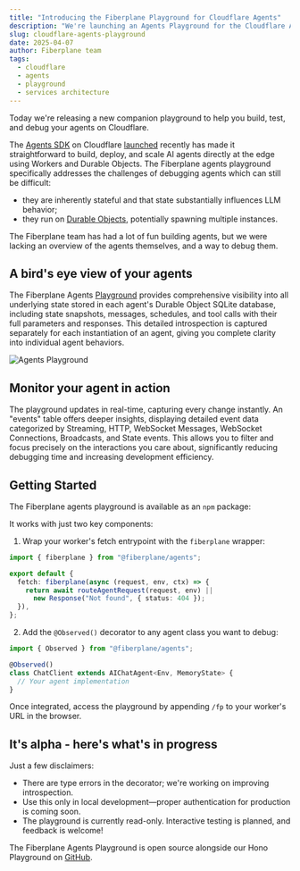 ```yaml
---
title: "Introducing the Fiberplane Playground for Cloudflare Agents"
description: "We're launching an Agents Playground for the Cloudflare Agents SDK"
slug: cloudflare-agents-playground
date: 2025-04-07
author: Fiberplane team
tags:
  - cloudflare
  - agents
  - playground
  - services architecture
---
```



Today we're releasing a new companion playground to help you build, test, and debug your agents on Cloudflare.

The [Agents SDK](https://github.com/cloudflare/agents) on Cloudflare [launched](https://blog.cloudflare.com/build-ai-agents-on-cloudflare/) recently has made it straightforward to build, deploy, and scale AI agents directly at the edge using Workers and Durable Objects. The Fiberplane agents playground specifically addresses the challenges of debugging agents which can still be difficult:

- they are inherently stateful and that state substantially influences LLM behavior;
- they run on [Durable Objects](https://developers.cloudflare.com/durable-objects/), potentially spawning multiple instances.

The Fiberplane team has had a lot of fun building agents, but we were lacking an overview of the agents themselves, and a way to debug them.

## A bird's eye view of your agents

The Fiberplane Agents [Playground](https://github.com/fiberplane/fiberplane/tree/main/packages/agents) provides comprehensive visibility into all underlying state stored in each agent's Durable Object SQLite database, including state snapshots, messages, schedules, and tool calls with their full parameters and responses. This detailed introspection is captured separately for each instantiation of an agent, giving you complete clarity into individual agent behaviors.

![Agents Playground](@/assets/blog/2025-04-07-agents-playground.png)

## Monitor your agent in action

The playground updates in real-time, capturing every change instantly. An "events" table offers deeper insights, displaying detailed event data categorized by Streaming, HTTP, WebSocket Messages, WebSocket Connections, Broadcasts, and State events. This allows you to filter and focus precisely on the interactions you care about, significantly reducing debugging time and increasing development efficiency.

<YouTube
  title="Fiberplane Agents Playground for Cloudflare Agents SDK"
  videoId="5QIwjL2mNM4"
/>

## Getting Started
The Fiberplane agents playground is available as an `npm` package:

<PackageManagers pkg="@fiberplane/agents" />

It works with just two key components:

1. Wrap your worker's fetch entrypoint with the `fiberplane` wrapper:

```typescript
import { fiberplane } from "@fiberplane/agents";

export default {
  fetch: fiberplane(async (request, env, ctx) => {
    return await routeAgentRequest(request, env) ||
      new Response("Not found", { status: 404 });
  }),
};
````

2. Add the `@Observed()` decorator to any agent class you want to debug:

```typescript
import { Observed } from "@fiberplane/agents";

@Observed()
class ChatClient extends AIChatAgent<Env, MemoryState> {
  // Your agent implementation
}
```

Once integrated, access the playground by appending `/fp` to your worker's URL in the browser.

## It's alpha - here's what's in progress

Just a few disclaimers:

- There are type errors in the decorator; we're working on improving introspection.
- Use this only in local development—proper authentication for production is coming soon.
- The playground is currently read-only. Interactive testing is planned, and feedback is welcome!

The Fiberplane Agents Playground is open source alongside our Hono Playground on [GitHub](https://github.com/fiberplane/fiberplane).
